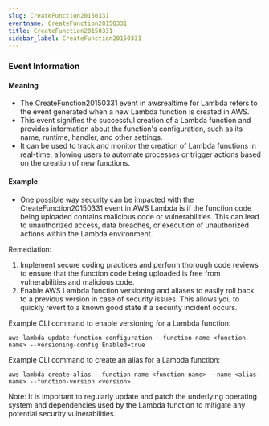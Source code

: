 ```yaml
--- 
slug: CreateFunction20150331
eventname: CreateFunction20150331
title: CreateFunction20150331
sidebar_label: CreateFunction20150331
---
```

                       
### Event Information

#### Meaning

- The CreateFunction20150331 event in awsrealtime for Lambda refers to the event generated when a new Lambda function is created in AWS.
- This event signifies the successful creation of a Lambda function and provides information about the function's configuration, such as its name, runtime, handler, and other settings.
- It can be used to track and monitor the creation of Lambda functions in real-time, allowing users to automate processes or trigger actions based on the creation of new functions.

#### Example

- One possible way security can be impacted with the CreateFunction20150331 event in AWS Lambda is if the function code being uploaded contains malicious code or vulnerabilities. This can lead to unauthorized access, data breaches, or execution of unauthorized actions within the Lambda environment.

Remediation:
1. Implement secure coding practices and perform thorough code reviews to ensure that the function code being uploaded is free from vulnerabilities and malicious code.
2. Enable AWS Lambda function versioning and aliases to easily roll back to a previous version in case of security issues. This allows you to quickly revert to a known good state if a security incident occurs.

Example CLI command to enable versioning for a Lambda function:
```
aws lambda update-function-configuration --function-name <function-name> --versioning-config Enabled=true
```

Example CLI command to create an alias for a Lambda function:
```
aws lambda create-alias --function-name <function-name> --name <alias-name> --function-version <version>
```

Note: It is important to regularly update and patch the underlying operating system and dependencies used by the Lambda function to mitigate any potential security vulnerabilities.


 